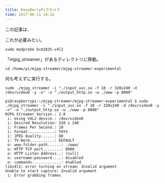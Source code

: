 ```yaml
---
title: RaspBerryPiでカメラ
time: 2017-06-11 18:16
---
```


この記事は、

これが必要みたい。

```
sudo modprobe bcm2835-v4l2
```

「mjpg\_streamer」があるディレクトリに移動。

```
cd /home/pi/mjpg-streamer/mjpg-streamer-experimental
```

何も考えずに実行する。

```
sudo ./mjpg_streamer -i "./input_uvc.so -f 10 -r 320x240 -d /dev/video0 -y -n" -o "./output_http.so -w ./www -p 8080"
```

```
pi@raspberrypi:~/mjpg-streamer/mjpg-streamer-experimental $ sudo ./mjpg_streamer -i "./input_uvc.so -f 10 -r 320x240 -d /dev/video0 -y -n" -o "./output_http.so -w ./www -p 8080"
MJPG Streamer Version.: 2.0
 i: Using V4L2 device.: /dev/video0
 i: Desired Resolution: 320 x 240
 i: Frames Per Second.: 10
 i: Format............: YUYV
 i: JPEG Quality......: 80
 i: TV-Norm...........: DEFAULT
 o: www-folder-path......: ./www/
 o: HTTP TCP port........: 8080
 o: HTTP Listen Address..: (null)
 o: username:password....: disabled
 o: commands.............: enabled
libv4l2: error turning on stream: Invalid argument
Unable to start capture: Invalid argument
 i: Error grabbing frames
```
